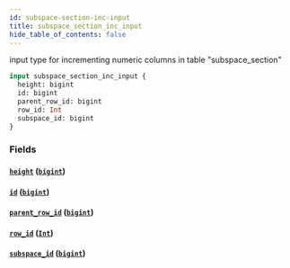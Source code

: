 ```yaml
---
id: subspace-section-inc-input
title: subspace_section_inc_input
hide_table_of_contents: false
---
```


input type for incrementing numeric columns in table "subspace_section"

```graphql
input subspace_section_inc_input {
  height: bigint
  id: bigint
  parent_row_id: bigint
  row_id: Int
  subspace_id: bigint
}
```

### Fields

#### [`height`](#) ([`bigint`](../scalars/bigint))

#### [`id`](#) ([`bigint`](../scalars/bigint))

#### [`parent_row_id`](#) ([`bigint`](../scalars/bigint))

#### [`row_id`](#) ([`Int`](../scalars/int))

#### [`subspace_id`](#) ([`bigint`](../scalars/bigint))
